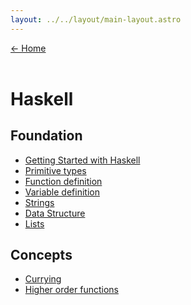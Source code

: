 ```yaml
---
layout: ../../layout/main-layout.astro
---
```


<a href="/">← Home </a> <br /> <br />

# Haskell

## Foundation

- [Getting Started with Haskell](./haskell/hello-world)
- [Primitive types](./haskell/primitive-types)
- [Function definition](./haskell/function-definition)
- [Variable definition](./haskell/variable-definition)
- [Strings](./haskell/strings)
- [Data Structure](./haskell/data-structures)
- [Lists](./haskell/lists)

## Concepts

- [Currying](./haskell/currying)
- [Higher order functions](./haskell/higher-order-functions)
